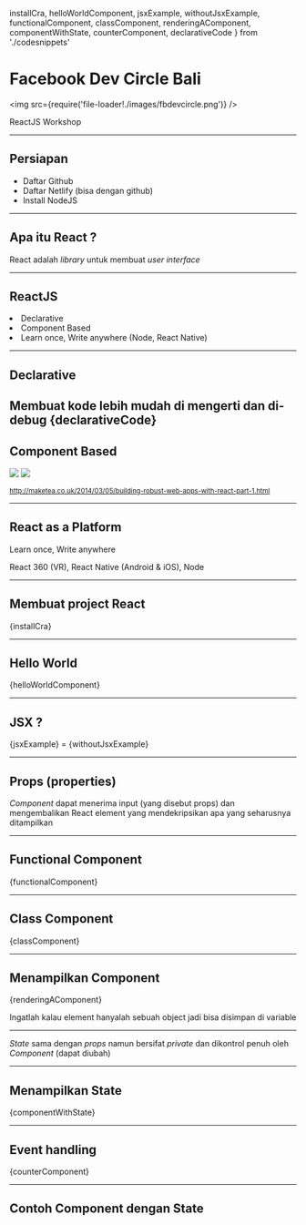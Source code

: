 
  installCra,
  helloWorldComponent,
  jsxExample,
  withoutJsxExample,
  functionalComponent,
  classComponent,
  renderingAComponent,
  componentWithState,
  counterComponent,
  declarativeCode
} from './codesnippets'

<Head>
  <title>DevCBali Workshop</title>
</Head>


# Facebook Dev Circle Bali

<img src={require('file-loader!./images/fbdevcircle.png')} />

ReactJS Workshop

---

## Persiapan

- Daftar Github
- Daftar Netlify (bisa dengan github)
- Install NodeJS

---

## Apa itu React ?

React adalah *library* untuk membuat *user interface*

---

## ReactJS

<Appear>
  <li>Declarative</li>
  <li>Component Based</li>
  <li>Learn once, Write anywhere (Node, React Native)</li>
</Appear>

---

## Declarative
Membuat kode lebih mudah di mengerti dan di-debug
<CodeBlock language="jsx" fontSize="18px">
{declarativeCode}
</CodeBlock>
---

## Component Based

<ComponentBasedContent>
<img src="https://www.maketea.co.uk/images/2014-03-05-robust-web-apps-with-react-part-1/wireframe.png" style={{maxHeight: 400, width: 'auto', height: 'auto', padding: 20 }} />
<img src="https://www.maketea.co.uk/images/2014-03-05-robust-web-apps-with-react-part-1/wireframe_deconstructed.png" style={{maxHeight: 400, width: 'auto', height: 'auto', padding: 20}} />
</ComponentBasedContent>

<small><a target="_blank" href="http://maketea.co.uk/2014/03/05/building-robust-web-apps-with-react-part-1.html">http://maketea.co.uk/2014/03/05/building-robust-web-apps-with-react-part-1.html</a></small>

---

## React as a Platform

Learn once, Write anywhere

React 360 (VR), React Native (Android & iOS), Node

---

## Membuat project React

<CodeBlock language="shell">
{installCra}
</CodeBlock>

---


## Hello World

<CodeBlock language="jsx">
{helloWorldComponent}
</CodeBlock>

---

## JSX ?
<CodeBlock language="jsx" fontSize="24px">
{jsxExample}
</CodeBlock>
=
<CodeBlock language="jsx" fontSize="24px">
{withoutJsxExample}
</CodeBlock>

---

## Props (properties)

*Component* dapat menerima input (yang disebut props) dan mengembalikan React element yang mendekripsikan apa yang seharusnya ditampilkan

---

## Functional Component

<CodeBlock language="jsx">
{functionalComponent}
</CodeBlock>

---

## Class Component

<CodeBlock language="jsx">
{classComponent}
</CodeBlock>

---

## Menampilkan Component

<CodeBlock language="jsx">
{renderingAComponent}
</CodeBlock>

Ingatlah kalau element hanyalah sebuah object jadi bisa disimpan di variable

---

*State* sama dengan *props* namun bersifat *private* dan dikontrol penuh oleh *Component* (dapat diubah)

---

## Menampilkan State

<CodeBlock language="jsx">
{componentWithState}
</CodeBlock>

---

## Event handling

<CodeBlock language="jsx" fontSize="18px">
{counterComponent}
</CodeBlock>

---

## Contoh Component dengan State

<Counter />
